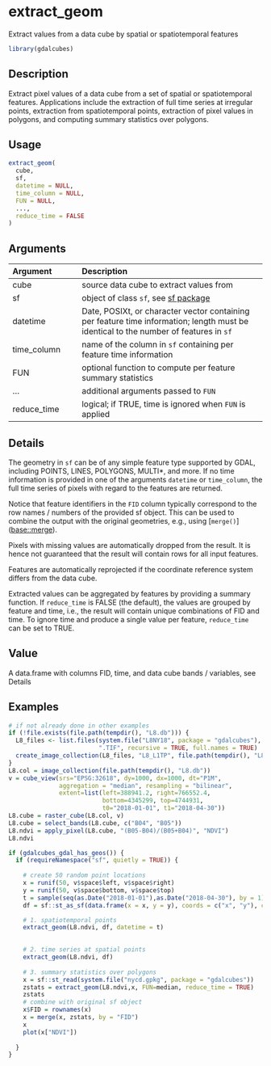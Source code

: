# extract_geom

Extract values from a data cube by spatial or spatiotemporal features



```r
library(gdalcubes)
```

## Description

Extract pixel values of a data cube from a set of spatial or spatiotemporal features. 
Applications include the extraction of full time 
series at irregular points, extraction from spatiotemporal points, extraction of
pixel values in polygons, and computing summary statistics over polygons.


## Usage


```r
extract_geom(
  cube,
  sf,
  datetime = NULL,
  time_column = NULL,
  FUN = NULL,
  ...,
  reduce_time = FALSE
)

```


## Arguments

| Argument    | Description                       |
|:------------|:----------------------------------|
| cube | source data cube to extract values from |
| sf | object of class `sf`, see [sf package]() |
| datetime | Date, POSIXt, or character vector containing per feature time information; length must be identical to the number of features in `sf` |
| time_column | name of the column in `sf` containing per feature time information |
| FUN | optional function to compute per feature summary statistics |
| ... | additional arguments passed to `FUN` |
| reduce_time | logical; if TRUE, time is ignored when `FUN` is applied |


## Details

The geometry in `sf` can be of any simple feature type supported by GDAL, including 
POINTS, LINES, POLYGONS, MULTI*, and more. If no time information is provided
in one of the arguments `datetime` or `time_column`, the full time series
of pixels with regard to the features are returned. 

Notice that feature identifiers in the `FID` column typically correspond to the row names / numbers 
of the provided sf object. This can be used to combine the output with the original geometries, e.g., using [`merge()`](<a href='https://rdrr.io/r/base/merge.html'>base::merge</a>).
 
Pixels with missing values are automatically dropped from the result. It is hence not
guaranteed that the result will contain rows for all input features.

Features are automatically reprojected if the coordinate reference system differs from the data cube.

Extracted values can be aggregated by features by providing a summary function. 
If `reduce_time` is FALSE (the default), the values are grouped 
by feature and time, i.e., the result will contain unique combinations of FID and time.
To ignore time and produce a single value per feature, `reduce_time` can be set to TRUE.


## Value

A data.frame with columns FID, time, and data cube bands / variables, see Details


## Examples


```r
# if not already done in other examples
if (!file.exists(file.path(tempdir(), "L8.db"))) {
  L8_files <- list.files(system.file("L8NY18", package = "gdalcubes"),
                         ".TIF", recursive = TRUE, full.names = TRUE)
  create_image_collection(L8_files, "L8_L1TP", file.path(tempdir(), "L8.db"), quiet = TRUE)
}
L8.col = image_collection(file.path(tempdir(), "L8.db"))
v = cube_view(srs="EPSG:32618", dy=1000, dx=1000, dt="P1M",
              aggregation = "median", resampling = "bilinear",
              extent=list(left=388941.2, right=766552.4,
                          bottom=4345299, top=4744931,
                          t0="2018-01-01", t1="2018-04-30"))
L8.cube = raster_cube(L8.col, v)
L8.cube = select_bands(L8.cube, c("B04", "B05"))
L8.ndvi = apply_pixel(L8.cube, "(B05-B04)/(B05+B04)", "NDVI")
L8.ndvi

if (gdalcubes_gdal_has_geos()) {
  if (requireNamespace("sf", quietly = TRUE)) {
  
    # create 50 random point locations
    x = runif(50, v$space$left, v$space$right)
    y = runif(50, v$space$bottom, v$space$top)
    t = sample(seq(as.Date("2018-01-01"),as.Date("2018-04-30"), by = 1),50, replace = TRUE)
    df = sf::st_as_sf(data.frame(x = x, y = y), coords = c("x", "y"), crs = v$space$srs)

    # 1. spatiotemporal points
    extract_geom(L8.ndvi, df, datetime = t)

    
    # 2. time series at spatial points
    extract_geom(L8.ndvi, df)
  
    # 3. summary statistics over polygons
    x = sf::st_read(system.file("nycd.gpkg", package = "gdalcubes"))
    zstats = extract_geom(L8.ndvi,x, FUN=median, reduce_time = TRUE)
    zstats
    # combine with original sf object
    x$FID = rownames(x)
    x = merge(x, zstats, by = "FID")
    x
    plot(x["NDVI"])
    
  }
}
```


